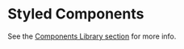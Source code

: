 <Meta title="Packages|Styled Components" />

# Styled Components
See the [Components Library section](?path=/docs/components-components-library--page) for more info.
